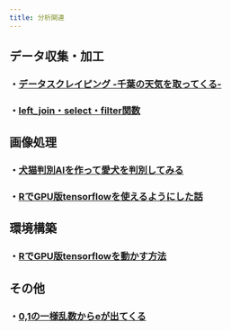```yaml
---
title: 分析関連
---
```

## データ収集・加工

### ・[データスクレイピング -千葉の天気を取ってくる-](https://castella3.github.io/data_scraping.html)

### ・[left_join・select・filter関数](https://castella3.github.io/tidyvers.html)





## 画像処理

### ・[犬猫判別AIを作って愛犬を判別してみる](https://castella3.github.io/dog_and_cat.html)

### ・[RでGPU版tensorflowを使えるようにした話](https://castella3.github.io/tensorflow_gpu.html)


## 環境構築

### ・[RでGPU版tensorflowを動かす方法](https://castella3.github.io/tensorflowR_for_GPU.html)


<!-- ## ゼロから(Rで)作るDeepLeaning -->

<!-- ### ・["0章 動機とルール設定"](https://castella3.github.io/0DL_for_R_0.html) -->

## その他

### ・[0,1の一様乱数からeが出てくる](https://castella3.github.io/ichiyou_e.html)